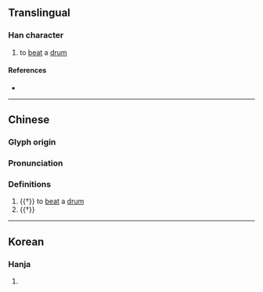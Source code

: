 {{character info/new}}
==Translingual==

===Han character===
{{Han char|rn=64|rad=手|as=15|sn=18|four=|canj=QWWW|ids=⿰扌畾}}

# to [[beat]] a [[drum]]

====References====
* {{Han ref|kx=0461.360|dkj=12929|dj=0811.080|hdz=31980.070|uh=6502|ud=25858}}

----
==Chinese==
{{zh-forms}}

===Glyph origin===
{{Han etym}}

===Pronunciation===
{{zh-pron
|m=lèi,léi
|c=leoi4
|mc=y
|oc=y
|cat=v
}}

===Definitions===
{{zh-hanzi}}

# {{†}} to [[beat]] a [[drum]]
# {{†}} {{zh-alt-form|擂}}
----

==Korean==

===Hanja===
{{ko-hanja|hangeul=[[롱]]>[[농]]|eumhun=|rv=rong>nong|mr=rong>nong|y=long>nong}}

# {{rfdef|ko|sort=手15}}